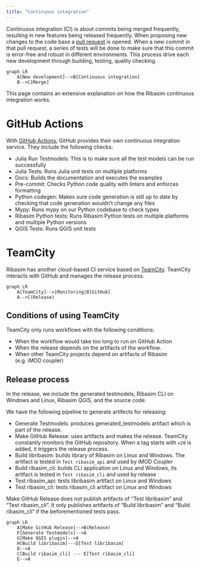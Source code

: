 ```yaml
---
title: "Continuous integration"
---
```


Continuous integration (CI) is about commits being merged frequently, resulting in new features being released frequently.
When proposing new changes to the code base a [pull request](https://docs.github.com/en/pull-requests/collaborating-with-pull-requests/proposing-changes-to-your-work-with-pull-requests/about-pull-requests) is opened.
When a new commit in that pull request, a series of tests will be done to make sure that this commit is error-free and robust in different environments.
This process drive each new development through building, testing, quality checking.

```mermaid
graph LR
    A[New development]-->B[Continuous integration]
    B-->C[Merge]
```


This page contains an extensive explanation on how the Ribasim continuous integration works.

# GitHub Actions

With [GitHub Actions](https://docs.github.com/en/actions), GitHub provides their own continuous integration service.
They include the following checks:

* Julia Run Testmodels: This is to make sure all the test models can be run successfully
* Julia Tests: Runs Julia unit tests on multiple platforms
* Docs: Builds the documentation and executes the examples
* Pre-commit: Checks Python code quality with linters and enforces formatting
* Python codegen: Makes sure code generation is still up to date by checking that code generation wouldn't change any files
* Mypy: Runs mypy on our Python codebase to check types
* Ribasim Python tests: Runs Ribasim Python tests on multiple platforms and multiple Python versions
* QGIS Tests: Runs QGIS unit tests


# TeamCity
Ribasim has another cloud-based CI service based on [TeamCity](https://www.jetbrains.com/teamcity/).
TeamCity interacts with GitHub and manages the release process.

```mermaid
graph LR
    A[TeamCity]-->|Monitoring|B[GitHub]
    A-->C(Release)
```

## Conditions of using TeamCity
TeamCity only runs workflows with the following conditions:

* When the workflow would take too long to run on GitHub Action
* When the release depends on the artifacts of the workflow.
* When other TeamCity projects depend on artifacts of Ribasim (e.g. iMOD coupler)

## Release process
In the release, we include the generated testmodels, Ribasim CLI on Windows and Linux, Ribasim QGIS, and the source code.

We have the following pipeline to generate artifects for releasing:

* Generate Testmodels: produces generated_testmodels artifact which is part of the release.
* Make GitHub Release: uses artifacts and makes the release. TeamCity constantly monitors the GitHub repository. When a tag starts with `v20` is added, it triggers the release process.
* Build libribasim: builds library of Ribasim on Linux and Windows. The artifact is tested in `Test ribasim_api` and used by iMOD Coupler
* Build ribasim_cli: builds CLI application on Linux and Windows, its artifact is tested in `Test ribasim_cli` and used by release
* Test ribasim_api: tests libribasim artifact on Linux and Windows
* Test ribasim_cli: tests ribasim_cli artifact on Linux and Windows

::: {.callout-note}
Make GitHub Release does not publish artifacts of "Test libribasim" and "Test ribasim_cli". It only publishes artifacts of "Build libribasim" and "Build ribasim_cli" if the beforementioned tests pass.
:::

```mermaid
graph LR
    A[Make GitHub Release]-->B(Release)
    F[Generate Testmodels]-->A
    G[Make QGIS plugin]-->A
    H[Build libribasim]---D[Test libribasim]
    D-->A
    C[Build ribasim_cli] --- E[Test ribasim_cli]
    E-->A
```
